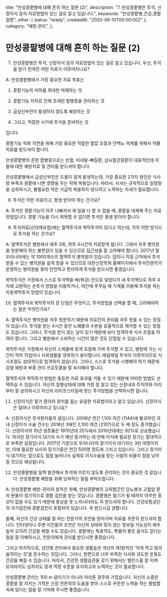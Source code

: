   title: "만성콩팥병에 대해 흔히 하는 질문 (2)",
  description: "7. 만성콩팥병은 투석, 신장이식 등의 치료방법이 있는 걸로 알고 있습니다.",
  keywords: "만성콩팥병,건강,콩팥질환",
  other: { status: "ready", createdAt: "2020-06-10T00:00:00Z" },
  category: "예방·관리",
};

# 만성콩팥병에 대해 흔히 하는 질문 (2)

7. 만성콩팥병은 투석, 신장이식 등의 치료방법이 있는 걸로 알고 있습니다. 우선, 투석을 받기 전까진 어떤 치료가 이루어지나요?

A: 만성콩팥병에서 가장 중요한 치료 목표는

1.  콩팥기능의 저하를 최대한 억제하는 것

2.  콩팥기능 저하로 인해 초래된 합병증을 관리하는 것

3.  급성신부전이 발생하지 않도록 예방하는 것

4.  그리고, 적절한 시기에 투석을 준비하는 것

입니다.

콩팥기능 악화 지연을 위해 가장 중요한 적절한 혈압 조절과 단백뇨 억제를 위해서 약물치료를 받으셔야 합니다.

만성콩팥병의 흔한 합병증으로는 빈혈, 미네랄-뼈질환, 심뇌혈관질환이 대표적인데 이들에 대한 예방치료 및 관리를 받으셔야 합니다.

만성콩팥병에서 급성신부전은 드물지 않게 발생하는데, 가장 중요한 2가지 원인은 식사량 부족과 콩팥에 나쁜 영향을 주는 약제 복용입니다. 따라서, 식사는 규칙적으로 일정량을 섭취하시고, 불필요한 약은 가급적 복용하지 않으려고 노력하는 자세가 필요합니다.

8. 투석은 어떤 치료이고, 평생 받아야 하는 건가요?

A: 투석은 콩팥기능이 아주 나빠져서 제 일을 다 할 수 없을 때, 콩팥을 대체해 주는 치료방법입니다. 콩팥 기능을 다시 회복할 수 없다면 투석은 평생 받아야 합니다.

9. 투석치료(신대체요법)에는 혈액투석과 복막투석이 있다고 하는데, 각각 어떤 방식으로 투석을 하는 건가요?

A: 혈액투석은 병원에서 매주 3회, 하루 4시간씩 치료받게 됩니다. 그래서 자주 병의원을 방문해야 하는 불편감이 있을 수 있으므로 접근성을 잘 고려해야 합니다. 2017년 말 우리나라에는 약 1000개소의 혈액투석 병의원이 있습니다. 집이나 직장 근처에서 투석 받을 수 있는 병의원을 쉽게 찾을 수 있으므로 대한신장학회 홈페이지에서 투석전문의가 운영하는 병의원을 찾아 안전하고 편리하게 투석을 받으시면 좋겠습니다.

복막투석은 가정에서 스스로 투석액을 배(복강) 안으로 넣었다가 새 투석액으로 하루 4차례 교환하는 손투석 방법을 이용하거나, 야간에 주무실 때 기계를 이용해 투석을 하는 자동복막투석 방법이 있습니다.

10. 혈액투석과 복막투석의 장 단점은 무엇이고, 투석방법을 선택을 할 때, 고려해야하는 점은 무엇인가요?

A: 혈액투석은 병의원을 자주 방문하기 때문에 의료진의 관리를 자주 받을 수 있는 장점이 있습니다. 투석을 받는 4시간 동안 노폐물과 수분을 효율적으로 제거할 수 있는 장점도 있습니다. 그러나, 투석을 받지 않는 날이 있기 때문에 보다 엄격하게 식사 조절을 하여야 합니다. 그리고 병원에서 소비하는 시간이 많은 것도 단점일 수 있습니다.

복막투석은 가정에서 자신의 스케줄에 맞게 조절해 가며 투석할 수 있고, 병원에 가는 시간이 적어 직업이나 사회생활을 영위하기 용이합니다. 매일매일 투석이 이루어지므로 식사조절도 상대적으로 엄격하지 않습니다. 그러나, 스스로 투석을 시행해야 하기 때문에 감염 예방과 부종 관리 프로토콜을 잘 숙지해야 합니다.

혈액투석과 복막투석 방법은 동등한 치료 효과를 거둘 수 있기 때문에 어떠한 방법도 선택하실 수 있습니다. 자신의 질병상태에 대해 가장 잘 알고 있는 신장내과 주치의와 미리부터 잘 상의하시고 자신의 라이프스타일에 맞는 투석방법을 선택하시면 됩니다.

11. 신장이식은 말기 환자의 완치를 돕는 유일한 치료법이라고 알고 있습니다. 신장이식은 얼마나 이루어지고 있나요?

A: 신장이식은 투석환자들의 꿈입니다. 2008년 연간 1,100 여건 (1144)에 불과하던 국내 신장이식 수술 건수는 2018년 3배인 2,100 여건 (2107)으로 두 배 정도 증가했습니다. 신장이식의 10년 생존율은 1970년대 25%에서 2010년대에는 92%로 상승했습니다. 하지만 장기이식 대기자 수가 매년 증가하는 데 반해 이식에 필요한 장기는 절대적으로 부족한 실정입니다. 2017년 기준으로 우리나라의 장기이식 대기자는 3만 여명이지만, 이에 필요한 뇌사자 장기기증은 연간 500명 정도에 그치고 있습니다. 그리고 장기이식 대기자는 앞으로도 점점 늘어나서 실제로 이식수술을 받는 사람의 비율이 점점 낮아질 것으로 예상됩니다.

12. 만성콩팥병을 일찍 발견해서 투석에 이르지 않도록 관리하는 것이 중요한 것 같습니다. 만성콩팥병 예방을 위해 당부하는 말씀 부탁드립니다.

A: 만성콩팥병 예방-관리의 원칙은 첫째, 만성콩팥병의 고위험군인 당뇨병과 고혈압 환자 분들이 정기적으로 콩팥 검진을 받는 것입니다. 콩팥병은 말기가 될 때까지 아무런 증상이 없을 수도 있기 때문에 증상을 못 느끼시더라도 꼭 받으셔야 합니다. 건강보험공단의 국가검진에 콩팥검진이 포함되어 있습니다. 꼭 받으시길 권합니다.

둘째, 자신의 건강 상태를 잘 아는 전문가의 조언을 받아가며 치료를 꾸준히 받으셔야 합니다. 인터넷이나 주변 지인들의 조언은 자신의 상태와 맞지 않는 정보일 가능성이 매우 높아 오히려 건강을 해칠 수도 있습니다. 콩팥에는 특효약도, 특별히 좋은 음식도 없다는 점을 잘 이해하시고, 전문의에게 관리를 받으시면 좋겠습니다.

그리고 마지막으로, 성인병 관리에서 중요한 생활습관 개선의 제1원칙인 ‘적게 먹고 많이 움직이는 것’을 준수하는 것입니다. 그러나, 한편으로 너무 부족한 식사와 과도한 운동도 건강을 해칠 수 있습니다. 따라서, 건강한 생활습관을 갖기 위해서는 밸런스를 잘 지켜 모자라지도 넘치지도 않게 적정 수준을 유지하고자 노력하는 것이 필요합니다.

만성콩팥병 관리는 100 m 달리기가 아니라 마라톤 경주와 가깝습니다. 자신의 소중한 콩팥을 잘 지키는 기적은 신장 전문의의 도움을 받아 스스로 꾸준한 노력을 하는 평범함 속에 있다는 점을 잘 기억해 주시면 좋겠습니다.
